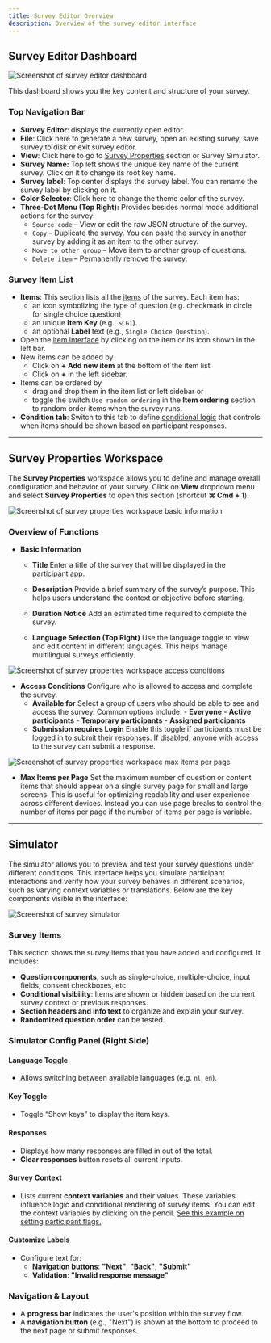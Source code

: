 ```yaml
---
title: Survey Editor Overview
description: Overview of the survey editor interface
---
```


## Survey Editor Dashboard

![Screenshot of survey editor dashboard](../images/dashboardEditor.png)

This dashboard shows you the key content and structure of your survey.

### Top Navigation Bar
- **Survey Editor**: displays the currently open editor.
- **File**: Click here to generate a new survey, open an existing survey, save survey to disk or exit survey editor.
- **View**: Click here to go to [Survey Properties](/docs/survey-editor/basics/editor-overview#survey-properties-workspace) section or Survey Simulator.
- **Survey Name:** Top left shows the unique key name of the current survey. Click on it to change its root key name.
- **Survey label**: Top center displays the survey label. You can rename the survey label by clicking on it.
- **Color Selector**: Click here to change the theme color of the survey.
- **Three-Dot Menu (Top Right):** Provides besides normal mode additional actions for the survey:
    - `Source code` – View or edit the raw JSON structure of the survey.
    - `Copy` – Duplicate the survey. You can paste the survey in another survey by adding it as an item to the other survey.
    - `Move to other group` – Move item to another group of questions.
    - `Delete item` – Permanently remove the survey.


### Survey Item List
- **Items**: This section lists all the [items](/docs/survey-editor/basics/item-structure#survey-items) of the survey. Each item has:
    - an icon symbolizing the type of question (e.g. checkmark in circle for single choice question)
    - an unique **Item Key** (e.g., `SCG1`).
    - an optional **Label** text (e.g., `Single Choice Question`).
- Open the [item interface](/docs/survey-editor/basics/item-structure#item-interface) by clicking on the item or its icon shown in the left bar.
- New items can be added by
    - Click on **+ Add new item** at the bottom of the item list
    - Click on **+** in the left sidebar.
- Items can be ordered by
    - drag and drop them in the item list or left sidebar or
    - toggle the switch `Use random ordering` in the **Item ordering** section to random order items when the survey runs.
- **Condition tab**: Switch to this tab to define [conditional logic](/docs/survey-editor/basics/conditions#conditions-and-expressions) that controls when items should be shown based on participant responses.

---

## Survey Properties Workspace

The **Survey Properties** workspace allows you to define and manage overall configuration and behavior of your survey.
Click on **View** dropdown menu and select **Survey Properties** to open this section (shortcut **⌘ Cmd + 1**).

![Screenshot of survey properties workspace basic information](../images/surveyPropertiesBasic.png)

### Overview of Functions

- **Basic Information**
  - **Title**
    Enter a title of the survey that will be displayed in the participant app.

  - **Description**
    Provide a brief summary of the survey’s purpose. This helps users understand the context or objective before starting.

  - **Duration Notice**
    Add an estimated time required to complete the survey.

  - **Language Selection (Top Right)**
    Use the language toggle to view and edit content in different languages. This helps manage multilingual surveys efficiently.


![Screenshot of survey properties workspace access conditions](../images/surveyPropertiesAccess.png)

- **Access Conditions**
  Configure who is allowed to access and complete the survey.
  - **Available for**
    Select a group of users who should be able to see and access the survey. Common options include:
        - **Everyone**
        - **Active participants**
        - **Temporary participants**
        - **Assigned participants**
  - **Submission requires Login**
    Enable this toggle if participants must be logged in to submit their responses. If disabled, anyone with access to the survey can submit a response.

![Screenshot of survey properties workspace max items per page](../images/surveyPropertiesMaxItems.png)

- **Max Items per Page**
  Set the maximum number of question or content items that should appear on a single survey page for small and large screens.
  This is useful for optimizing readability and user experience across different devices.
  Instead you can use page breaks to control the number of items per page if the number of items per page is variable.

---

## Simulator

The simulator allows you to preview and test your survey questions under different conditions. This interface helps you simulate participant interactions and verify how your survey behaves in different scenarios, such as varying context variables or translations.
Below are the key components visible in the interface:


![Screenshot of survey simulator](../images/surveySimulator.png)


### Survey Items

This section shows the survey items that you have added and configured. It includes:

- **Question components**, such as single-choice, multiple-choice, input fields, consent checkboxes, etc.
- **Conditional visibility**: Items are shown or hidden based on the current survey context or previous responses.
- **Section headers and info text** to organize and explain your survey.
- **Randomized question order** can be tested.

### Simulator Config Panel (Right Side)

#### Language Toggle
- Allows switching between available languages (e.g. `nl`, `en`).

#### Key Toggle
- Toggle “Show keys” to display the item keys.

#### Responses
- Displays how many responses are filled in out of the total.
- **Clear responses** button resets all current inputs.

#### Survey Context
- Lists current **context variables** and their values. These variables influence logic and conditional rendering of survey items. You can edit the context variables by clicking on the pencil. 
[See this example on setting participant flags.](/docs/survey-editor/guides/show-part-flag-question#show-a-question-based-on-a-participant-flag)
 
#### Customize Labels
- Configure text for:
  - **Navigation buttons**: **"Next"**, **"Back"**, **"Submit"**
  - **Validation**: **"Invalid response message"**

### Navigation & Layout

- A **progress bar** indicates the user's position within the survey flow.
- A **navigation button** (e.g., "Next") is shown at the bottom to proceed to the next page or submit responses.


